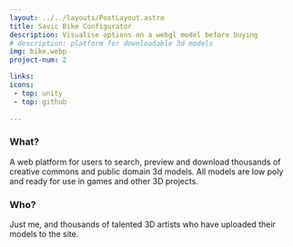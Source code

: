 ```yaml
---
layout: ../../layouts/PostLayout.astro
title: Savic Bike Configurator
description: Visualise options on a webgl model before buying
# description: platform for downloadable 3d models
img: bike.webp
project-num: 2

links:
icons:
 - top: unity
 - top: github
 
---
```


### What?

A web platform for users to search, preview and download thousands of creative commons and public domain 3d models. 
All models are low poly and ready for use in games and other 3D projects.


### Who?

Just me, and thousands of talented 3D artists who have uploaded their models to the site.

